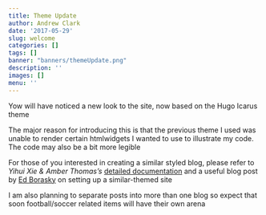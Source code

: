 ```yaml
---
title: Theme Update
author: Andrew Clark
date: '2017-05-29'
slug: welcome
categories: []
tags: []
banner: "banners/themeUpdate.png"
description: ''
images: []
menu: ''
---
```


Yow will have noticed a new look to the site, now based on the Hugo Icarus theme

The major reason for introducing this is that the previous theme I used was unable to render certain htmlwidgets I wanted to use to illustrate my code. The code may also be a bit more legible

For those of you interested in creating a similar styled blog, please refer to *Yihui Xie & Amber Thomas's* [detailed documentation](https://bookdown.org/yihui/blogdown/) and a useful blog post by [Ed Borasky](https://www.znmeb.mobi/2017/05/12/getting-started-with-blogdown/) on setting up a similar-themed site

I am also planning to separate posts into more than one blog so expect that soon football/soccer related items will have their own
arena 
